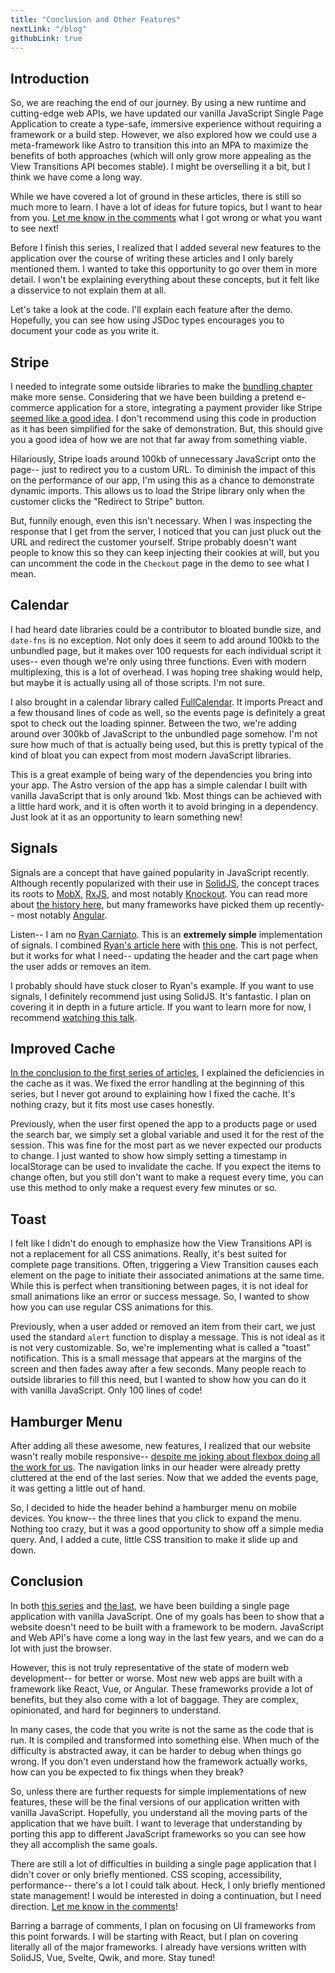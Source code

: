 ```yaml
---
title: "Conclusion and Other Features"
nextLink: "/blog"
githubLink: true
---
```



## Introduction

So, we are reaching the end of our journey. By using a new runtime and cutting-edge web APIs, we have updated our vanilla JavaScript Single Page Application to create a type-safe, immersive experience without requiring a framework or a build step. However, we also explored how we could use a meta-framework like Astro to transition this into an MPA to maximize the benefits of both approaches (which will only grow more appealing as the View Transitions API becomes stable). I might be overselling it a bit, but I think we have come a long way.

While we have covered a lot of ground in these articles, there is still so much more to learn. I have a lot of ideas for future topics, but I want to hear from you. [Let me know in the comments](/blog/into-the-future) what I got wrong or what you want to see next!

Before I finish this series, I realized that I added several new features to the application over the course of writing these articles and I only barely mentioned them. I wanted to take this opportunity to go over them in more detail. I won't be explaining everything about these concepts, but it felt like a disservice to not explain them at all. 

Let's take a look at the code. I'll explain each feature after the demo. Hopefully, you can see how using JSDoc types encourages you to document your code as you write it.

<Features />

## Stripe

I needed to integrate some outside libraries to make the [bundling chapter](./7-bundling-and-import-maps) make more sense. Considering that we have been building a pretend e-commerce application for a store, integrating a payment provider like Stripe [seemed like a good idea](https://twitter.com/JessePence5/status/1650985102061764608).  I don't recommend using this code in production as it has been simplified for the sake of demonstration. But, this should give you a good idea of how we are not that far away from something viable.

Hilariously, Stripe loads around 100kb of unnecessary JavaScript onto the page-- just to redirect you to a custom URL. To diminish the impact of this on the performance of our app, I'm using this as a chance to demonstrate dynamic imports. This allows us to load the Stripe library only when the customer clicks the "Redirect to Stripe" button. 

But, funnily enough, even this isn't necessary. When I was inspecting the response that I get from the server, I noticed that you can just pluck out the URL and redirect the customer yourself. Stripe probably doesn't want people to know this so they can keep injecting their cookies at will, but you can uncomment the code in the `Checkout` page in the demo to see what I mean.

## Calendar

I had heard date libraries could be a contributor to bloated bundle size, and `date-fns` is no exception. Not only does it seem to add around 100kb to the unbundled page, but it makes over 100 requests for each individual script it uses-- even though we're only using three functions. Even with modern multiplexing, this is a lot of overhead. I was hoping tree shaking would help, but maybe it is actually using all of those scripts. I'm not sure.

I also brought in a calendar library called [FullCalendar](https://fullcalendar.io/). It imports Preact and a few thousand lines of code as well, so the events page is definitely a great spot to check out the loading spinner. Between the two, we're adding around over 300kb of JavaScript to the unbundled page somehow. I'm not sure how much of that is actually being used, but this is pretty typical of the kind of bloat you can expect from most modern JavaScript libraries.

This is a great example of being wary of the dependencies you bring into your app. The Astro version of the app has a simple calendar I built with vanilla JavaScript that is only around 1kb. Most things can be achieved with a little hard work, and it is often worth it to avoid bringing in a dependency. Just look at it as an opportunity to learn something new!

## Signals

Signals are a concept that have gained popularity in JavaScript recently. Although recently popularized with their use in [SolidJS](https://www.solidjs.com/), the concept traces its roots to [MobX](https://medium.com/hackernoon/becoming-fully-reactive-an-in-depth-explanation-of-mobservable-55995262a254), [RxJS](https://rxjs.dev/guide/overview), and most notably [Knockout](https://knockoutjs.com/documentation/observables.html). You can read more about [the history here](https://dev.to/this-is-learning/the-evolution-of-signals-in-javascript-8ob), but many frameworks have picked them up recently-- most notably [Angular](https://angular.io/guide/signals).

Listen-- I am no [Ryan Carniato](https://twitter.com/ryancarniato). This is an **extremely simple** implementation of signals. I combined [Ryan's article here](https://dev.to/ryansolid/building-a-reactive-library-from-scratch-1i0p) with [this one](https://www.lksh.dev/blog/writing-your-own-reactive-signal-library/). This is not perfect, but it works for what I need-- updating the header and the cart page when the user adds or removes an item.

I probably should have stuck closer to Ryan's example. If you want to use signals, I definitely recommend just using SolidJS. It's fantastic. I plan on covering it in depth in a future article. If you want to learn more for now, I recommend [watching this talk](https://www.youtube.com/watch?v=-CrsHsBZFg4).

## Improved Cache 

[In the conclusion to the first series of articles](../client-side-routing/15-conclusion#known-issues), I explained the deficiencies in the cache as it was. We fixed the error handling at the beginning of this series, but I never got around to explaining how I fixed the cache. It's nothing crazy, but it fits most use cases honestly.

Previously, when the user first opened the app to a products page or used the search bar, we simply set a global variable and used it for the rest of the session. This was fine for the most part as we never expected our products to change. I just wanted to show how simply setting a timestamp in localStorage can be used to invalidate the cache. If you expect the items to change often, but you still don't want to make a request every time, you can use this method to only make a request every few minutes or so.

## Toast

I felt like I didn't do enough to emphasize how the View Transitions API is not a replacement for all CSS animations. Really, it's best suited for complete page transitions. Often, triggering a View Transition causes each element on the page to initiate their associated animations at the same time. While this is perfect when transitioning between pages, it is not ideal for small animations like an error or success message. So, I wanted to show how you can use regular CSS animations for this.

Previously, when a user added or removed an item from their cart, we just used the standard `alert` function to display a message. This is not ideal as it is not very customizable. So, we're implementing what is called a "toast" notification. This is a small message that appears at the margins of the screen and then fades away after a few seconds. Many people reach to outside libraries to fill this need, but I wanted to show how you can do it with vanilla JavaScript. Only 100 lines of code!

## Hamburger Menu

After adding all these awesome, new features, I realized that our website wasn't really mobile responsive-- [despite me joking about flexbox doing all the work for us](../client-side-routing/10-the-skeleton). The navigation links in our header were already pretty cluttered at the end of the last series. Now that we added the events page, it was getting a little out of hand.

So, I decided to hide the header behind a hamburger menu on mobile devices. You know-- the three lines that you click to expand the menu. Nothing too crazy, but it was a good opportunity to show off a simple media query. And, I added a cute, little CSS transition to make it slide up and down.

## Conclusion

In both [this series](/blog/into-the-future) and [the last](/blog/client-side-routing), we have been building a single page application with vanilla JavaScript. One of my goals has been to show that a website doesn't need to be built with a framework to be modern. JavaScript and Web API's have come a long way in the last few years, and we can do a lot with just the browser.

However, this is not truly representative of the state of modern web development-- for better or worse. Most new web apps are built with a framework like React, Vue, or Angular. These frameworks provide a lot of benefits, but they also come with a lot of baggage. They are complex, opinionated, and hard for beginners to understand. 

In many cases, the code that you write is not the same as the code that is run. It is compiled and transformed into something else. When much of the difficulty is abstracted away, it can be harder to debug when things go wrong. If you don't even understand how the framework actually works, how can you be expected to fix things when they break?

So, unless there are further requests for simple implementations of new features, these will be the final versions of our application written with vanilla JavaScript. Hopefully, you understand all the moving parts of the application that we have built. I want to leverage that understanding by porting this app to different JavaScript frameworks so you can see how they all accomplish the same goals. 

There are still a lot of difficulties in building a single page application that I didn't cover or only briefly mentioned. CSS scoping, accessibility, performance-- there's a lot I could talk about. Heck, I only briefly mentioned state management! I would be interested in doing a continuation, but I need direction. [Let me know in the comments](/blog/into-the-future)! 

Barring a barrage of comments, I plan on focusing on UI frameworks from this point forwards. I will be starting with React, but I plan on covering literally all of the major frameworks. I already have versions written with SolidJS, Vue, Svelte, Qwik, and more. Stay tuned!
